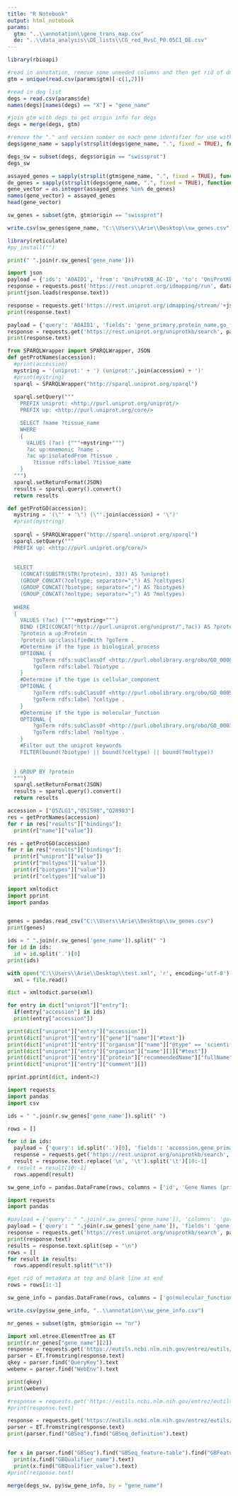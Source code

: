 ```yaml
---
title: "R Notebook"
output: html_notebook
params:
  gtm: "..\\annotation\\gene_trans_map.csv"
  de: "..\\data_analysis\\DE_lists\\CG_red_RvsC_P0.05C1_DE.csv"
---
```


```r
library(rbioapi)
```


```r
#read in annotation, remove some uneeded columns and then get rid of duplicates
gtm = unique(read.csv(params$gtm)[-c(1,2)])
```

```r
#read in deg list
degs = read.csv(params$de)
names(degs)[names(degs) == "X"] = "gene_name"
```

```r
#join gtm with degs to get origin info for degs
degs = merge(degs, gtm)

#remove the "." and version number on each gene identifier for use with downstream tools
degs$gene_name = sapply(strsplit(degs$gene_name, ".", fixed = TRUE), function(x) x[1])

degs_sw = subset(degs, degs$origin == "swissprot")
degs_sw
```




```r
assayed_genes = sapply(strsplit(gtm$gene_name, ".", fixed = TRUE), function(x) x[1])
de_genes = sapply(strsplit(degs$gene_name, ".", fixed = TRUE), function(x) x[1])
gene_vector = as.integer(assayed_genes %in% de_genes)
names(gene_vector) = assayed_genes
head(gene_vector)
```

```r
sw_genes = subset(gtm, gtm$origin == "swissprot")
```

```r
write.csv(sw_genes$gene_name, "C:\\Users\\Arie\\Desktop\\sw_genes.csv")
```


```r
library(reticulate)
#py_install("")
```

```python
print(" ".join(r.sw_genes['gene_name']))
```

```python
import json
payload = {'ids': 'A0AID1', 'from': 'UniProtKB_AC-ID', 'to': 'UniProtKB-Swiss-Prot'}#'fields': 'id,go_f,go_p,go_c,keyword,cc_tissue_specificity,cc_pathway', 'format':'tsv', 'from': 'UniProtKB_AC-ID', 'to': 'UniProtKB_AC-ID'}
response = requests.post('https://rest.uniprot.org/idmapping/run', data=payload)
print(json.loads(response.text))

response = requests.get('https://rest.uniprot.org/idmapping/stream/'+json.loads(response.text)["jobId"])
print(response.text)
```

```python
payload = {'query': 'A0AID1', 'fields': 'gene_primary,protein_name,go_f,go_p,go_c,keyword,cc_tissue_specificity,cc_pathway,organism_name', 'format':'tsv'}#, 'from': 'ACC+ID', 'to': 'ACC'}
response = requests.get('https://rest.uniprot.org/uniprotkb/search', params=payload)
print(response.text)
```

```python
from SPARQLWrapper import SPARQLWrapper, JSON
def getProtNames(accession):
  #print(accession)  
  mystring = '(uniprot:' + ') (uniprot:'.join(accession) + ')'
  #print(mystring)
  sparql = SPARQLWrapper("http://sparql.uniprot.org/sparql")
  
  sparql.setQuery("""
    PREFIX uniprot: <http://purl.uniprot.org/uniprot/>
    PREFIX up: <http://purl.uniprot.org/core/>

    SELECT ?name ?tissue_name
    WHERE
    {
      VALUES (?ac) {"""+mystring+"""}
      ?ac up:mnemonic ?name .
      ?ac up:isolatedFrom ?tissue .
  		?tissue rdfs:label ?tissue_name
    }
  """) 
  sparql.setReturnFormat(JSON)
  results = sparql.query().convert()
  return results

```

```python
def getProtGO(accession):
  mystring = '(\"' + '\") (\"'.join(accession) + '\")'
  #print(mystring)
  
  sparql = SPARQLWrapper("http://sparql.uniprot.org/sparql")
  sparql.setQuery("""
  PREFIX up: <http://purl.uniprot.org/core/>
  
  
  SELECT 
    (CONCAT(SUBSTR(STR(?protein), 33)) AS ?uniprot)
    (GROUP_CONCAT(?celtype; separator=";") AS ?celtypes)
    (GROUP_CONCAT(?biotype; separator=";") AS ?biotypes)
    (GROUP_CONCAT(?moltype; separator=";") AS ?moltypes)
	
  WHERE
  {
    VALUES (?ac) {"""+mystring+"""}
    BIND (IRI(CONCAT("http://purl.uniprot.org/uniprot/",?ac)) AS ?protein)
    ?protein a up:Protein .
    ?protein up:classifiedWith ?goTerm .
    #Determine if the type is biological_process
    OPTIONAL {
        ?goTerm rdfs:subClassOf <http://purl.obolibrary.org/obo/GO_0008150>.
        ?goTerm rdfs:label ?biotype .
    }
    #Determine if the type is cellular_component
    OPTIONAL {
        ?goTerm rdfs:subClassOf <http://purl.obolibrary.org/obo/GO_0005575>.
        ?goTerm rdfs:label ?celtype .
    }
    #Determine if the type is molecular_function
    OPTIONAL {
        ?goTerm rdfs:subClassOf <http://purl.obolibrary.org/obo/GO_0003674> .
        ?goTerm rdfs:label ?moltype .
    }
    #Filter out the uniprot keywords
    FILTER(bound(?biotype) || bound(?celtype) || bound(?moltype))
  

  } GROUP BY ?protein
  """)
  sparql.setReturnFormat(JSON)
  results = sparql.query().convert()
  return results
```


```python
accession = ["Q5ZLG1","Q5I598","Q28983"]
res = getProtNames(accession)
for r in res["results"]["bindings"]:
  print(r["name"]["value"])
```

```python
res = getProtGO(accession)
for r in res["results"]["bindings"]:
  print(r["uniprot"]["value"])
  print(r["moltypes"]["value"])
  print(r["biotypes"]["value"])
  print(r["celtypes"]["value"])
```

```python
import xmltodict
import pprint
import pandas


genes = pandas.read_csv("C:\\Users\\Arie\\Desktop\\sw_genes.csv")
print(genes)

ids = " ".join(r.sw_genes['gene_name']).split(" ")
for id in ids:
  id = id.split('.')[0]
print(ids)

with open("C:\\Users\\Arie\\Desktop\\test.xml", 'r', encoding='utf-8') as file:
  xml = file.read()

dict = xmltodict.parse(xml)

for entry in dict["uniprot"]["entry"]:
  if(entry["accession"] in ids)
  print(entry["accession"])

print(dict["uniprot"]["entry"]["accession"])
print(dict["uniprot"]["entry"]["gene"]["name"]["#text"])
print(dict["uniprot"]["entry"]["organism"]["name"]["@type" == 'scientific']["#text"])
print(dict["uniprot"]["entry"]["organism"]["name"][1]["#text"])
print(dict["uniprot"]["entry"]["protein"]["recommendedName"]["fullName"])
print(dict["uniprot"]["entry"]["comment"][])

pprint.pprint(dict, indent=2)
```


```python
import requests
import pandas
import csv

ids = " ".join(r.sw_genes['gene_name']).split(" ")

rows = []

for id in ids:
  payload = {'query': id.split('.')[0], 'fields': 'accession,gene_primary,protein_name,go_f,go_p,go_c,keyword,cc_tissue_specificity,cc_pathway,organism_name', 'format':'tsv'}
  response = requests.get('https://rest.uniprot.org/uniprotkb/search', params=payload)
  result = response.text.replace('\n', '\t').split('\t')[10:-1]
#  result = result[10:-1]
  rows.append(result)

sw_gene_info = pandas.DataFrame(rows, columns = ['id', 'Gene Names (primary)', 'Protein names', 'Gene Ontology (molecular function)', 'Gene Ontology (biological process)', 'Gene Ontology (cellular component)', 'Keywords', 'Tissue specificity', 'Pathway', 'Organism'])
```



```python
import requests
import pandas

#payload = {'query': " ".join(r.sw_genes['gene_name']), 'columns': 'go(molecular function),go(biological process),go(cellular component),keywords,comment(TISSUE SPECIFICITY),comment(PATHWAY),organism', 'format':'tab', 'from': 'ACC+ID', 'to': 'ACC'}
payload = {'query': " ".join(r.sw_genes['gene_name']), 'fields': 'gene_primary,protein_name,go_f,go_p,go_c,keyword,cc_tissue_specificity,cc_pathway,organism_name', 'format':'tsv'}
response = requests.get('https://rest.uniprot.org/uniprotkb/search', params=payload)
print(response.text)
results = response.text.split(sep = "\n")
rows = []
for result in results:
  rows.append(result.split("\t"))

#get rid of metadata at top and blank line at end
rows = rows[1:-1]

sw_gene_info = pandas.DataFrame(rows, columns = ['go(molecular_function)', 'go(biological_process)', 'go(cellular_component)', 'keywords', 'tissue_specificity', 'pathway', 'organism', 'gene_name'])


```

```r
write.csv(py$sw_gene_info, "..\\annotation\\sw_gene_info.csv")
```


```r
nr_genes = subset(gtm, gtm$origin == "nr")
```


```python
import xml.etree.ElementTree as ET
print(r.nr_genes["gene_name"][2])
response = requests.get('https://eutils.ncbi.nlm.nih.gov/entrez/eutils/'+"epost.fcgi?db=protein&id="+r.nr_genes["gene_name"][2])
parser = ET.fromstring(response.text)
qkey = parser.find("QueryKey").text
webenv = parser.find("WebEnv").text

print(qkey)
print(webenv)

#response = requests.get('https://eutils.ncbi.nlm.nih.gov/entrez/eutils/'+"esummary.fcgi?db=protein&query_key="+qkey+"&WebEnv="+webenv)
#print(response.text)

response = requests.get('https://eutils.ncbi.nlm.nih.gov/entrez/eutils/'+"efetch.fcgi?db=protein&query_key="+qkey+"&WebEnv="+webenv+"&rettype=xml&retmode=xml")
parser = ET.fromstring(response.text)
print(parser.find("GBSeq").find("GBSeq_definition").text)


for x in parser.find("GBSeq").find("GBSeq_feature-table").find("GBFeature").find("GBFeature_quals").findall("GBQualifier"):
  print(x.find("GBQualifier_name").text)
  print(x.find("GBQualifier_value").text)
#print(response.text)
```


```r
merge(degs_sw, py$sw_gene_info, by = "gene_name")
```















































































